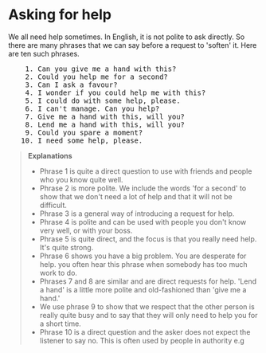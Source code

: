 # Asking for help

We all need help sometimes. In English, it is not polite to ask directly. So there are many phrases that we can say before a request to 'soften' it. Here are ten such phrases.

<pre className="text-xl font-semibold font-sans leading-3">
    1. Can you give me a hand with this?
    2. Could you help me for a second?
    3. Can I ask a favour?
    4. I wonder if you could help me with this?
    5. I could do with some help, please.
    6. I can't manage. Can you help?
    7. Give me a hand with this, will you?
    8. Lend me a hand with this, will you?
    9. Could you spare a moment?
   10. I need some help, please.
</pre>

> __Explanations__
> - Phrase 1 is quite a direct question to use with friends and people who you know quite well.
> - Phrase 2 is more polite. We include the words 'for a second' to show that we don't need a lot of help and that it will not be difficult.
> - Phrase 3 is a general way of introducing a request for help.
> - Phrase 4 is polite and can be used with people you don't know very well, or with your boss.
> - Phrase 5 is quite direct, and the focus is that you really need help. It's quite strong.
> - Phrase 6 shows you have a big problem. You are desperate for help. you often hear this phrase when somebody has too much work to do.
> - Phrases 7 and 8 are similar and are direct requests for help. 'Lend a hand' is a little more polite and old-fashioned than 'give me a hand.'
> - We use phrase 9 to show that we respect that the other person is really quite busy and to say that they will only need to help you for a short time.
> - Phrase 10 is a direct question and the asker does not expect the listener to say no. This is often used by people in authority e.g
